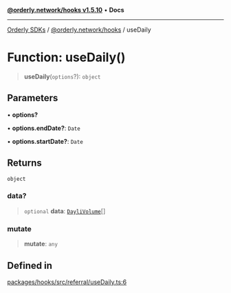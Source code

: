 [**@orderly.network/hooks v1.5.10**](/sdks/tech-doc/@orderly.network/hooks/README) • **Docs**

***

[Orderly SDKs](/sdks/tech-doc/packages) / [@orderly.network/hooks](/sdks/tech-doc/@orderly.network/hooks/README) / useDaily

# Function: useDaily()

> **useDaily**(`options`?): `object`

## Parameters

• **options?**

• **options.endDate?**: `Date`

• **options.startDate?**: `Date`

## Returns

`object`

### data?

> `optional` **data**: [`DayliVolume`](/sdks/tech-doc/@orderly.network/hooks/namespaces/RefferalAPI/type-aliases/DayliVolume)[]

### mutate

> **mutate**: `any`

## Defined in

[packages/hooks/src/referral/useDaily.ts:6](https://github.com/OrderlyNetwork/js-sdk/blob/554ae704783e3b83c40bb234a899e8f02987d9b6/packages/hooks/src/referral/useDaily.ts#L6)
